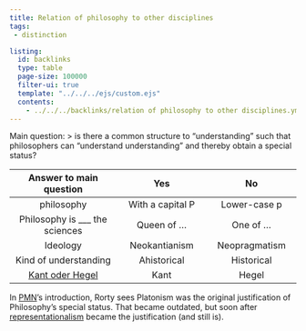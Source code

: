 ```yaml
---
title: Relation of philosophy to other disciplines
tags:
 - distinction

listing:
  id: backlinks
  type: table
  page-size: 100000
  filter-ui: true
  template: "../../../ejs/custom.ejs"
  contents:
    - ../../../backlinks/relation of philosophy to other disciplines.yml
---
```


Main question: 
> is there a common structure to "understanding" such that philosophers can "understand understanding" and thereby obtain a special status?

| **Answer to main question** | **Yes** | **No** |
|:----:|:---:|:---:|
| philosophy | With a capital P | Lower-case p | 
| Philosophy is ___ the sciences  | Queen of ... | One of ...|
| Ideology | Neokantianism | Neopragmatism | 
| Kind of understanding | Ahistorical | Historical | 
| [Kant oder Hegel](/docs/phil/interaction/Having a nature or a history.html) | Kant | Hegel|


In [PMN](/docs/phil/works/Philosophy and the Mirror of Nature.html)'s introduction, Rorty sees Platonism was the original justification of Philosophy's special status. That became outdated, but soon after [representationalism](/docs/phil/Representationalism.html) became the justification (and still is). 